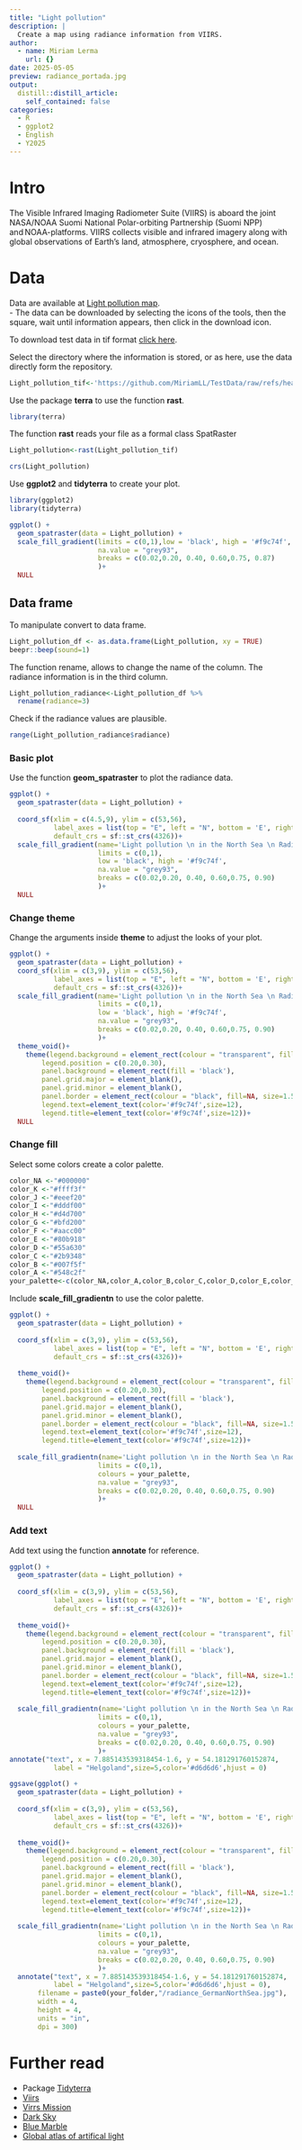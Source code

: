 ```yaml
---
title: "Light pollution"
description: |
  Create a map using radiance information from VIIRS.
author:
  - name: Miriam Lerma
    url: {}
date: 2025-05-05
preview: radiance_portada.jpg
output:
  distill::distill_article:
    self_contained: false
categories:
  - R
  - ggplot2
  - English
  - Y2025
---
```


# Intro

The Visible Infrared Imaging Radiometer Suite (VIIRS) is aboard the joint NASA/NOAA Suomi National Polar-orbiting Partnership (Suomi NPP) and NOAA-platforms. VIIRS collects visible and infrared imagery along with global observations of Earth's land, atmosphere, cryosphere, and ocean. 

# Data

Data are available at [Light pollution map](https://www.lightpollutionmap.info/#zoom=3.32&lat=48.8875&lon=2.7774&state=eyJiYXNlbWFwIjoiTGF5ZXJCaW5nUm9hZCIsIm92ZXJsYXkiOiJ2aWlyc18yMDE3Iiwib3ZlcmxheWNvbG9yIjpmYWxzZSwib3ZlcmxheW9wYWNpdHkiOjYwLCJmZWF0dXJlc29wYWNpdHkiOjg1fQ==).  
- The data can be downloaded by selecting the icons of the tools, then the square, wait until information appears, then click in the download icon.  

To download test data in tif format [click here](https://github.com/MiriamLL/TestData/blob/main/viirs_npp_202300b.tif).  

Select the directory where the information is stored, or as here, use the data directly form the repository. 

```r
Light_pollution_tif<-'https://github.com/MiriamLL/TestData/raw/refs/heads/main/viirs_npp_202300b.tif'
```

Use the package **terra** to use the function **rast**.  

```r
library(terra)
```

The function **rast** reads your file as a formal class SpatRaster

```r
Light_pollution<-rast(Light_pollution_tif)
```

```r
crs(Light_pollution)
```

Use **ggplot2** and **tidyterra** to create your plot. 

```r
library(ggplot2)
library(tidyterra)
```

```r
ggplot() +
  geom_spatraster(data = Light_pollution) +
  scale_fill_gradient(limits = c(0,1),low = 'black', high = '#f9c74f', 
                      na.value = "grey93", 
                      breaks = c(0.02,0.20, 0.40, 0.60,0.75, 0.87)
                      )+
  NULL
```

## Data frame

To manipulate convert to data frame. 

```r
Light_pollution_df <- as.data.frame(Light_pollution, xy = TRUE)
beepr::beep(sound=1)
```

The function rename, allows to change the name of the column. The radiance information is in the third column.

```r
Light_pollution_radiance<-Light_pollution_df %>%
  rename(radiance=3)
```

Check if the radiance values are plausible.

```r
range(Light_pollution_radiance$radiance)
```

### Basic plot

Use the function **geom_spatraster** to plot the radiance data.  

```r
ggplot() +
  geom_spatraster(data = Light_pollution) +
  
  coord_sf(xlim = c(4.5,9), ylim = c(53,56),
           label_axes = list(top = "E", left = "N", bottom = 'E', right='N'),
           default_crs = sf::st_crs(4326))+
  scale_fill_gradient(name='Light pollution \n in the North Sea \n Radiance ',
                      limits = c(0,1),
                      low = 'black', high = '#f9c74f', 
                      na.value = "grey93", 
                      breaks = c(0.02,0.20, 0.40, 0.60,0.75, 0.90)
                      )+
  NULL
```

### Change theme

Change the arguments inside **theme** to adjust the looks of your plot. 

```r
ggplot() +
  geom_spatraster(data = Light_pollution) +
  coord_sf(xlim = c(3,9), ylim = c(53,56),
           label_axes = list(top = "E", left = "N", bottom = 'E', right='N'),
           default_crs = sf::st_crs(4326))+
  scale_fill_gradient(name='Light pollution \n in the North Sea \n Radiance ',
                      limits = c(0,1),
                      low = 'black', high = '#f9c74f', 
                      na.value = "grey93", 
                      breaks = c(0.02,0.20, 0.40, 0.60,0.75, 0.90)
                      )+
  theme_void()+
    theme(legend.background = element_rect(colour = "transparent", fill = "transparent"),
        legend.position = c(0.20,0.30),
        panel.background = element_rect(fill = 'black'),
        panel.grid.major = element_blank(),
        panel.grid.minor = element_blank(),
        panel.border = element_rect(colour = "black", fill=NA, size=1.5),
        legend.text=element_text(color='#f9c74f',size=12),
        legend.title=element_text(color='#f9c74f',size=12))+ 
  NULL
```


### Change fill

Select some colors create a color palette.

```r
color_NA <-"#000000"
color_K <-"#ffff3f"
color_J <-"#eeef20"
color_I <-"#dddf00"
color_H <-"#d4d700"
color_G <-"#bfd200"
color_F <-"#aacc00"
color_E <-"#80b918"
color_D <-"#55a630"
color_C <-"#2b9348"
color_B <-"#007f5f"
color_A <-"#548c2f"
your_palette<-c(color_NA,color_A,color_B,color_C,color_D,color_E,color_F,color_G,color_H,color_I,color_J,color_K)
```

Include **scale_fill_gradientn** to use the color palette.

```r
ggplot() +
  geom_spatraster(data = Light_pollution) +
 
  coord_sf(xlim = c(3,9), ylim = c(53,56),
           label_axes = list(top = "E", left = "N", bottom = 'E', right='N'),
           default_crs = sf::st_crs(4326))+
 
  theme_void()+
    theme(legend.background = element_rect(colour = "transparent", fill = "transparent"),
        legend.position = c(0.20,0.30),
        panel.background = element_rect(fill = 'black'),
        panel.grid.major = element_blank(),
        panel.grid.minor = element_blank(),
        panel.border = element_rect(colour = "black", fill=NA, size=1.5),
        legend.text=element_text(color='#f9c74f',size=12),
        legend.title=element_text(color='#f9c74f',size=12))+
  
  scale_fill_gradientn(name='Light pollution \n in the North Sea \n Radiance ',
                      limits = c(0,1),
                      colours = your_palette,
                      na.value = "grey93", 
                      breaks = c(0.02,0.20, 0.40, 0.60,0.75, 0.90)
                      )+
  NULL
```

### Add text

Add text using the function **annotate** for reference. 

```r
ggplot() +
  geom_spatraster(data = Light_pollution) +
 
  coord_sf(xlim = c(3,9), ylim = c(53,56),
           label_axes = list(top = "E", left = "N", bottom = 'E', right='N'),
           default_crs = sf::st_crs(4326))+
 
  theme_void()+
    theme(legend.background = element_rect(colour = "transparent", fill = "transparent"),
        legend.position = c(0.20,0.30),
        panel.background = element_rect(fill = 'black'),
        panel.grid.major = element_blank(),
        panel.grid.minor = element_blank(),
        panel.border = element_rect(colour = "black", fill=NA, size=1.5),
        legend.text=element_text(color='#f9c74f',size=12),
        legend.title=element_text(color='#f9c74f',size=12))+
  
  scale_fill_gradientn(name='Light pollution \n in the North Sea \n Radiance ',
                      limits = c(0,1),
                      colours = your_palette,
                      na.value = "grey93", 
                      breaks = c(0.02,0.20, 0.40, 0.60,0.75, 0.90)
                      )+
annotate("text", x = 7.885143539318454-1.6, y = 54.181291760152874,
           label = "Helgoland",size=5,color='#d6d6d6',hjust = 0)
```

```r
ggsave(ggplot() +
  geom_spatraster(data = Light_pollution) +
 
  coord_sf(xlim = c(3,9), ylim = c(53,56),
           label_axes = list(top = "E", left = "N", bottom = 'E', right='N'),
           default_crs = sf::st_crs(4326))+
 
  theme_void()+
    theme(legend.background = element_rect(colour = "transparent", fill = "transparent"),
        legend.position = c(0.20,0.30),
        panel.background = element_rect(fill = 'black'),
        panel.grid.major = element_blank(),
        panel.grid.minor = element_blank(),
        panel.border = element_rect(colour = "black", fill=NA, size=1.5),
        legend.text=element_text(color='#f9c74f',size=12),
        legend.title=element_text(color='#f9c74f',size=12))+
  
  scale_fill_gradientn(name='Light pollution \n in the North Sea \n Radiance ',
                      limits = c(0,1),
                      colours = your_palette,
                      na.value = "grey93", 
                      breaks = c(0.02,0.20, 0.40, 0.60,0.75, 0.90)
                      )+
  annotate("text", x = 7.885143539318454-1.6, y = 54.181291760152874,
           label = "Helgoland",size=5,color='#d6d6d6',hjust = 0),
       filename = paste0(your_folder,"/radiance_GermanNorthSea.jpg"),
       width = 4, 
       height = 4, 
       units = "in",
       dpi = 300)
```

# Further read

- Package [Tidyterra](https://dieghernan.r-universe.dev/articles/tidyterra/welcome.html)  
- [Viirs](https://www.sciencedirect.com/topics/earth-and-planetary-sciences/viirs)  
- [Virrs Mission](https://ladsweb.modaps.eosdis.nasa.gov/missions-and-measurements/viirs/)  
- [Dark Sky](https://darksky.org/news/eyes-in-the-sky-exploring-global-light-pollution-with-satellite-maps/)  
- [Blue Marble](https://blue-marble.de/nightlights/)  
- [Global atlas of artifical light](https://online.ucpress.edu/elementa/article/9/1/00049/119144/A-global-atlas-of-artificial-light-at-night-under)


